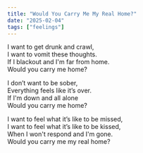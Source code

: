 ```yaml
---
title: "Would You Carry Me My Real Home?"
date: "2025-02-04"
tags: ["feelings"]
---
```


I want to get drunk and crawl,  
I want to vomit these thoughts.  
If I blackout and I'm far from home.  
Would you carry me home?  

I don’t want to be sober,  
Everything feels like it’s over.  
If I'm down and all alone  
Would you carry me home?  

I want to feel what it’s like to be missed,  
I want to feel what it’s like to be kissed,  
When I won't respond and I'm gone.  
Would you carry me my real home?  
